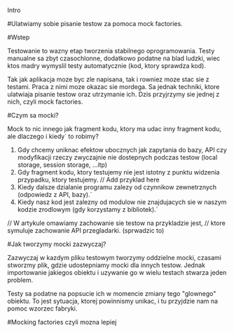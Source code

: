 Intro

#Ulatwiamy sobie pisanie testow za pomoca mock factories.

#Wstep

Testowanie to wazny etap tworzenia stabilnego
oprogramowania. Testy manualne sa zbyt czasochlonne, dodatkowo
podatne na blad ludzki, wiec ktos madry wymyslil testy
automatycznie (kod, ktory sprawdza kod).

Tak jak aplikacja moze byc zle napisana, tak i rowniez
moze stac sie z testami. Praca z nimi moze okazac sie mordega.
Sa jednak techniki, ktore ulatwiaja pisanie testow oraz
utrzymanie ich. Dzis przyjrzymy sie jednej z nich, czyli mock factories.

#Czym sa mocki?

Mock to nic innego jak fragment kodu, ktory ma udac inny
fragment kodu, ale dlaczego i kiedy` to robimy?

1. Gdy chcemy uniknac efektow ubocznych
   jak zapytania do bazy, API czy modyfikacji rzeczy zwyczajnie
   nie dostepnych podczas testow (local storage, session storage, ...itp)
2. Gdy fragment kodu, ktory testujemy nie jest istotny z punktu
   widzenia przypadku, ktory testujemy.
   // Add przyklad here
3. Kiedy dalsze dzialanie programu zalezy od czynnikow zewnetrznych
   (odpowiedz z API, bazy).`
4. Kiedy nasz kod jest zalezny od modulow nie znajdujacych sie w
   naszym kodzie zrodlowym (gdy korzystamy z bibliotek).`

// W artykule omawiamy zachowanie sie testow na przykladzie jest,
// ktore symuluje zachowanie API przegladarki. (sprwadzic to)

#Jak tworzymy mocki zazwyczaj?

Zazwyczaj w kazdym pliku testowym tworzymy oddzielne mocki, czasami
stworzmy plik, gdzie udostepniamy mocki dla innych testow. Jednak importowanie
jakiegos obiektu i uzywanie go w wielu testach stwarza jeden problem.

Testy sa podatne na popsucie ich w momencie zmiany tego "glownego" obiektu.
To jest sytuacja, ktorej powinnismy unikac, i tu przyjdzie nam na pomoc
wzorzec fabryki.

#Mocking factories czyli mozna lepiej
